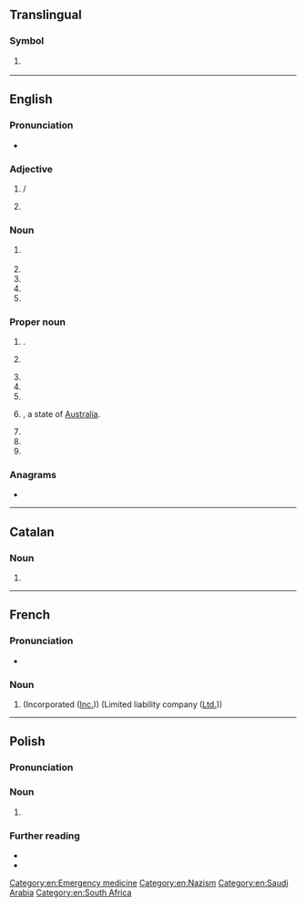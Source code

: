 {{also|ᎦᎪ|Appendix:Variations of "sa"}}
==Translingual==

===Symbol===
{{mul-symbol}}

# {{ISO 3166|1|2|Saudi Arabia}}
#: {{syn|mul|SAU|qq1={{w|ISO 3166-1 alpha-3|alpha-3}}}}

----

==English==

===Pronunciation===
* {{audio|en|en-au-SA.ogg|Audio (AU)}}

===Adjective===
{{en-adj|-}}

# {{lb|en|anatomy|medicine}} {{abbreviation of|en|sinoatrial|nodot=1}} / {{abbreviation of|en|sinoauricular|notext=1}}
#: {{ux|en|'''SA''' block;&nbsp; [[SA node|'''SA''' node]]}}
# {{lb|en|in gay personal advertisements}} {{abbreviation of|en|straight-acting}}

===Noun===
{{en-noun|~}}

# {{init of|en|sexual abuse}}
#: {{hypo|en|CSA}}
# {{init of|en|special agent}}
# {{init of|en|small arms}}
# {{init of|en|surface area}}
# {{init of|en|simulated annealing}}

===Proper noun===
{{en-prop}}

# {{init of|en|[[North Sulawesi]]|dot=,}} {{place|en|province|c/Indonesia|a=a}}.
# {{lb|en|sports}} {{init of|en|San Antonio}}
# {{init of|en|South Africa}}
# {{init of|en|South America}}
# {{init of|en|Saudi Arabia}}
# {{lb|en|Australia}} {{init of|en|South Australia|nodot=1}}, a state of [[Australia]].
#: {{cot|en|ACT|NSW|NT|QLD|TAS|VIC|WA}}
# {{abbreviation of|en|Sturmabteilung}}
# {{init of|en||Stage Accompany}}
# {{init of|en|San Andreas}}

===Anagrams===
* {{anagrams|en|a=as|A's|A*'s|A*s|A+'s|A-'s|A/S|AS|As|A−'s|A♭s|A♯s|a's|a.s.|as|as-}}

[[Category:en:Emergency medicine]]
[[Category:en:Nazism]]
[[Category:en:Saudi Arabia]]
[[Category:en:South Africa]]

----

==Catalan==
{{wikipedia|lang=ca}}

===Noun===
{{head|ca|noun}}

# {{initialism of|ca|societat anònima}}

----

==French==

===Pronunciation===
* {{audio|fr|LL-Q150 (fra)-WikiLucas00-SA.wav|Audio}}

===Noun===
{{head|fr|noun}}

# {{init of|fr|[[société]] [[anonyme]]|nodot=1}} (Incorporated ([[Inc.]])) (Limited liability company ([[Ltd.]]))

----

==Polish==

===Pronunciation===
{{pl-p|es'a|a=Pl-SA.ogg|h=S.A}}

===Noun===
{{head|pl|noun}}

# {{lb|pl|business|finance|law}} {{initialism of|pl|spółka akcyjna}}

===Further reading===
* {{R:pl:WSJP}}
* {{R:pl:PWN}}
